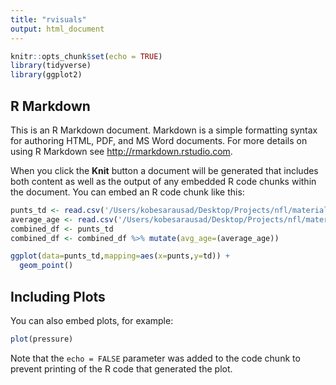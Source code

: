```yaml
---
title: "rvisuals"
output: html_document
---
```


```r
knitr::opts_chunk$set(echo = TRUE)
library(tidyverse)
library(ggplot2)
```

## R Markdown

This is an R Markdown document. Markdown is a simple formatting syntax for authoring HTML, PDF, and MS Word documents. For more details on using R Markdown see <http://rmarkdown.rstudio.com>.

When you click the **Knit** button a document will be generated that includes both content as well as the output of any embedded R code chunks within the document. You can embed an R code chunk like this:

```r
punts_td <- read.csv('/Users/kobesarausad/Desktop/Projects/nfl/materials/Data/punting_vs_td.csv')
average_age <- read.csv('/Users/kobesarausad/Desktop/Projects/nfl/materials/Data/average_age.csv')
combined_df <- punts_td 
combined_df <- combined_df %>% mutate(avg_age=(average_age))
```


```r

ggplot(data=punts_td,mapping=aes(x=punts,y=td)) +
  geom_point()

```

## Including Plots

You can also embed plots, for example:

```r
plot(pressure)
```

Note that the `echo = FALSE` parameter was added to the code chunk to prevent printing of the R code that generated the plot.
